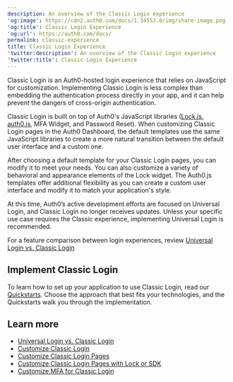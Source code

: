 ```yaml
---
description: An overview of the Classic Login experience
'og:image': https://cdn2.auth0.com/docs/1.14553.0/img/share-image.png
'og:title': Classic Login Experience
'og:url': https://auth0.com/docs/
permalink: classic-experience
title: Classic Login Experience
'twitter:description': An overview of the Classic Login experience
'twitter:title': Classic Login Experience
---
```

Classic Login is an Auth0-hosted login experience that relies on JavaScript for customization. Implementing Classic Login is less complex than embedding the authentication process directly in your app, and it can help prevent the dangers of cross-origin authentication.

Classic Login is built on top of Auth0's JavaScript libraries ([Lock.js](/libraries/lock), [auth0.js](/libraries/auth0js), <Tooltip tip="Multi-factor authentication (MFA): User authentication process that uses a factor in addition to username and password such as a code via SMS." cta="View Glossary" href="/glossary?term=MFA">MFA</Tooltip> Widget, and Password Reset). When customizing Classic Login pages in the <Tooltip tip="Auth0 Dashboard: Auth0's main product to configure your services." cta="View Glossary" href="/glossary?term=Auth0+Dashboard">Auth0 Dashboard</Tooltip>, the default templates use the same JavaScript libraries to create a more natural transition between the default user interface and a custom one.

After choosing a default template for your Classic Login pages, you can modify it to meet your needs. You can also customize a variety of behavioral and appearance elements of the Lock widget. The Auth0.js templates offer additional flexibility as you can create a custom user interface and modify it to match your application's style.

<Warning>

At this time, Auth0’s active development efforts are focused on Universal Login, and Classic Login no longer receives updates. Unless your specific use case requires the Classic experience, implementing Universal Login is recommended.

For a feature comparison between login experiences, review [Universal Login vs. Classic Login](/authenticate/login/auth0-universal-login/universal-login-vs-classic-login)

</Warning>

## Implement Classic Login

To learn how to set up your application to use Classic Login, read our [Quickstarts](/quickstarts). Choose the approach that best fits your technologies, and the Quickstarts walk you through the implementation.

## Learn more

* [Universal Login vs. Classic Login](/authenticate/login/auth0-universal-login/universal-login-vs-classic-login)
* [Customize Classic Login](/customize/login-pages/classic-login)
* [Customize Classic Login Pages](/customize/login-pages/classic-login/customization-classic)
* [Customize Classic Login Pages with Lock or SDK](/customize/login-pages/classic-login/customize-with-lock-sdk)
* [Customize MFA for Classic Login](/secure/multi-factor-authentication/customize-mfa/customize-mfa-classic-login)